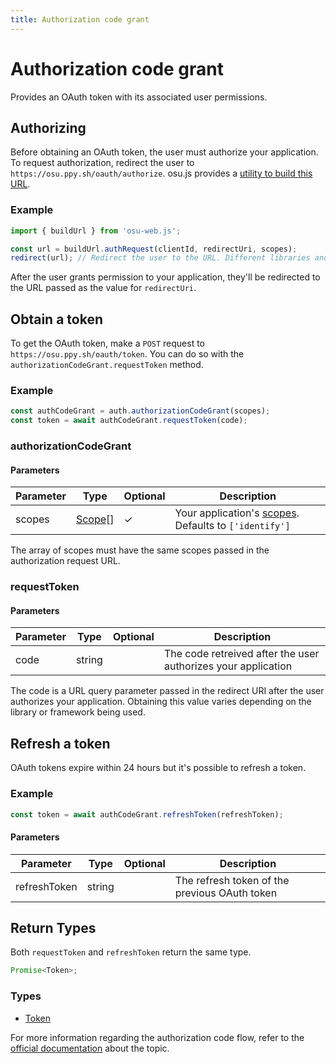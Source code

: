 ```yaml
---
title: Authorization code grant
---
```


# Authorization code grant

Provides an OAuth token with its associated user permissions.

## Authorizing

Before obtaining an OAuth token, the user must authorize your application. To request authorization, redirect the user to `https://osu.ppy.sh/oauth/authorize`. osu.js provides a [utility to build this URL](/extras/create-urls).

### Example

```ts
import { buildUrl } from 'osu-web.js';

const url = buildUrl.authRequest(clientId, redirectUri, scopes);
redirect(url); // Redirect the user to the URL. Different libraries and frameworks will have different ways to do this
```

After the user grants permission to your application, they'll be redirected to the URL passed as the value for `redirectUri`.

## Obtain a token

To get the OAuth token, make a `POST` request to `https://osu.ppy.sh/oauth/token`. You can do so with the `authorizationCodeGrant.requestToken` method.

### Example

```ts
const authCodeGrant = auth.authorizationCodeGrant(scopes);
const token = await authCodeGrant.requestToken(code);
```

### authorizationCodeGrant

#### Parameters

| Parameter | Type                         | Optional | Description                                                                                        |
| --------- | ---------------------------- | -------- | -------------------------------------------------------------------------------------------------- |
| scopes    | [Scope](/references/scope)[] | ✓        | Your application's [scopes](https://osu.ppy.sh/docs/index.html#scopes). Defaults to `['identify']` |

The array of scopes must have the same scopes passed in the authorization request URL.

### requestToken

#### Parameters

| Parameter | Type   | Optional | Description                                                   |
| --------- | ------ | -------- | ------------------------------------------------------------- |
| code      | string |          | The code retreived after the user authorizes your application |

The code is a URL query parameter passed in the redirect URI after the user authorizes your application. Obtaining this value varies depending on the library or framework being used.

## Refresh a token

OAuth tokens expire within 24 hours but it's possible to refresh a token.

### Example

```ts
const token = await authCodeGrant.refreshToken(refreshToken);
```

#### Parameters

| Parameter    | Type   | Optional | Description                                   |
| ------------ | ------ | -------- | --------------------------------------------- |
| refreshToken | string |          | The refresh token of the previous OAuth token |

## Return Types

Both `requestToken` and `refreshToken` return the same type.

```ts
Promise<Token>;
```

### Types

- [Token](/references/token)

For more information regarding the authorization code flow, refer to the [official documentation](https://osu.ppy.sh/docs/index.html#authorization-code-grant) about the topic.
